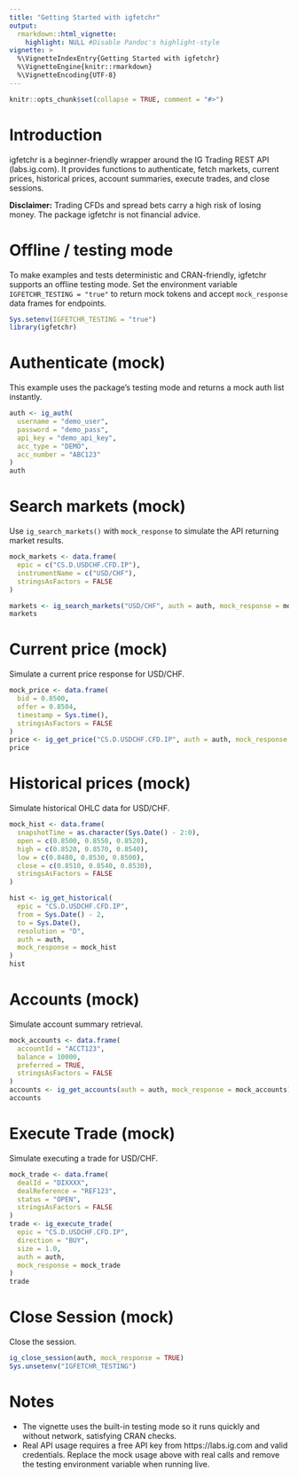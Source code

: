 ```yaml
---
title: "Getting Started with igfetchr"
output:
  rmarkdown::html_vignette:
    highlight: NULL #Disable Pandoc's highlight-style
vignette: >
  %\VignetteIndexEntry{Getting Started with igfetchr}
  %\VignetteEngine{knitr::rmarkdown}
  %\VignetteEncoding{UTF-8}
---
```


```r
knitr::opts_chunk$set(collapse = TRUE, comment = "#>")
```

# Introduction

igfetchr is a beginner-friendly wrapper around the IG Trading REST API (labs.ig.com). It provides functions to authenticate, fetch markets, current prices, historical prices, account summaries, execute trades, and close sessions.

**Disclaimer:** Trading CFDs and spread bets carry a high risk of losing money. The package igfetchr is not financial advice.

# Offline / testing mode

To make examples and tests deterministic and CRAN-friendly, igfetchr supports an offline testing mode. Set the environment variable `IGFETCHR_TESTING = "true"` to return mock tokens and accept `mock_response` data frames for endpoints.

```r
Sys.setenv(IGFETCHR_TESTING = "true")
library(igfetchr)
```

# Authenticate (mock)

This example uses the package's testing mode and returns a mock auth list instantly.

```r
auth <- ig_auth(
  username = "demo_user",
  password = "demo_pass",
  api_key = "demo_api_key",
  acc_type = "DEMO",
  acc_number = "ABC123"
)
auth
```

# Search markets (mock)

Use `ig_search_markets()` with `mock_response` to simulate the API returning market results.

```r
mock_markets <- data.frame(
  epic = c("CS.D.USDCHF.CFD.IP"),
  instrumentName = c("USD/CHF"),
  stringsAsFactors = FALSE
)

markets <- ig_search_markets("USD/CHF", auth = auth, mock_response = mock_markets)
markets
```

# Current price (mock)

Simulate a current price response for USD/CHF.

```r
mock_price <- data.frame(
  bid = 0.8500,
  offer = 0.8504,
  timestamp = Sys.time(),
  stringsAsFactors = FALSE
)
price <- ig_get_price("CS.D.USDCHF.CFD.IP", auth = auth, mock_response = mock_price)
price
```

# Historical prices (mock)

Simulate historical OHLC data for USD/CHF.

```r
mock_hist <- data.frame(
  snapshotTime = as.character(Sys.Date() - 2:0),
  open = c(0.8500, 0.8550, 0.8520),
  high = c(0.8520, 0.8570, 0.8540),
  low = c(0.8480, 0.8530, 0.8500),
  close = c(0.8510, 0.8540, 0.8530),
  stringsAsFactors = FALSE
)

hist <- ig_get_historical(
  epic = "CS.D.USDCHF.CFD.IP",
  from = Sys.Date() - 2,
  to = Sys.Date(),
  resolution = "D",
  auth = auth,
  mock_response = mock_hist
)
hist
```

# Accounts (mock)

Simulate account summary retrieval.

```r
mock_accounts <- data.frame(
  accountId = "ACCT123",
  balance = 10000,
  preferred = TRUE,
  stringsAsFactors = FALSE
)
accounts <- ig_get_accounts(auth = auth, mock_response = mock_accounts)
accounts
```

# Execute Trade (mock)

Simulate executing a trade for USD/CHF.

```r
mock_trade <- data.frame(
  dealId = "DIXXXX",
  dealReference = "REF123",
  status = "OPEN",
  stringsAsFactors = FALSE
)
trade <- ig_execute_trade(
  epic = "CS.D.USDCHF.CFD.IP",
  direction = "BUY",
  size = 1.0,
  auth = auth,
  mock_response = mock_trade
)
trade
```

# Close Session (mock)

Close the session.

```r
ig_close_session(auth, mock_response = TRUE)
Sys.unsetenv("IGFETCHR_TESTING")
```

# Notes

- The vignette uses the built-in testing mode so it runs quickly and without network, satisfying CRAN checks.
- Real API usage requires a free API key from https://labs.ig.com and valid credentials. Replace the mock usage above with real calls and remove the testing environment variable when running live.
